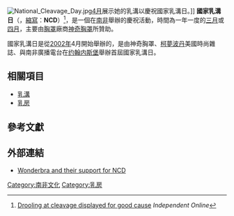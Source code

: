 [[Image:National_Cleavage_Day.jpg|thumb]][[4月|4月]]展示她的乳溝以慶祝國家乳溝日。]]
'''國家乳溝日'''（{{lang-en|'''National Cleavage Day'''}}，[[縮寫|縮寫]]：'''NCD'''）<ref name=IOLDCDGC>[http://www.int.iol.co.za/index.php?set_id=1&click_id=139&art_id=vn20060407121019587C240931 Drooling at cleavage displayed for good cause] {{Wayback|url=http://www.int.iol.co.za/index.php?set_id=1&click_id=139&art_id=vn20060407121019587C240931 |date=20060630031138 }} ''Independent Online''</ref>，是一個在[[南非|南非]]舉辦的慶祝活動，時間為一年一度的[[3月|三月]]或[[4月|四月]]，主要由[[胸罩|胸罩]]廠商[[神奇胸罩|神奇胸罩]]所贊助。

國家乳溝日是從[[2002年|2002年]]4月開始舉辦的，是由神奇胸罩、[[柯夢波丹|柯夢波丹]]美國時尚雜誌、{{le|5FM|5FM}}與南非廣播電台在[[约翰内斯堡|约翰内斯堡]]舉辦首屆國家乳溝日。

==相關項目==
*[[乳溝|乳溝]]
*[[乳房|乳房]]

==參考文獻==
{{Reflist}}

==外部連結==
* [https://archive.is/20070406222144/http://www.wonderbra.co.za/nationalcleavageday.aspx Wonderbra and their support for NCD]

[[Category:南非文化|Category:南非文化]]
[[Category:乳房|Category:乳房]]